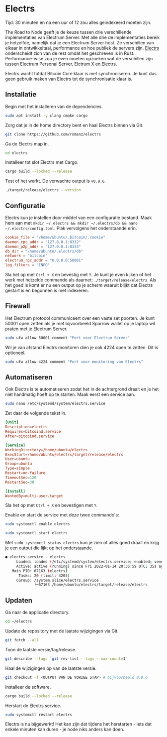 

# Electrs

<Callout emoji="&#x2139;">
	Tijd: 30 minuten en na een uur of 12 zou alles geindexeerd moeten zijn.
</Callout>

The Road to Node geeft je de keuze tussen drie verschillende implementaties van Electrum Server. Met alle drie de implementaties bereik je hetzelfde, namelijk dat je een Electrum Server host. Ze verschillen van elkaar in ontwikkeltaal, performance en hoe publiek de servers zijn. [Electrs](https://github.com/romanz/electrs) onderscheidt zich van de rest omdat het geschreven is in Rust. Performance-wise zou je even moeten opzoeken wat de verschillen zijn tussen Electrum Personal Server, Elctrum X en Electrs.

Electrs wacht totdat Bitcoin Core klaar is met synchroniseren. Je kunt dus geen gebruik maken van Electrs tot de synchronisatie klaar is.

## Installatie

Begin met het installeren van de dependencies.

```bash
sudo apt install -y clang cmake cargo
```

Zorg dat je in de home directory bent en haal Electrs binnen via Git.

```bash
git clone https://github.com/romanz/electrs
```

Ga de Electrs map in.

```bash
cd electrs
```

Installeer tot slot Electrs met Cargo.

```bash
cargo build --locked --release
```

Test of het werkt. De verwachte output is `v0.9.6`.

```bash
./target/release/electrs --version
```

## Configuratie

Electrs kun je instellen door middel van een configuratie bestand. Maak hem aan met `mkdir ~/.electrs && mkdir ~/.electrs/db && nano ~/.electrs/config.toml`. Plak vervolgens het onderstaande erin.

```toml
cookie_file = "/home/ubuntu/.bitcoin/.cookie"
daemon_rpc_addr = "127.0.0.1:8332"
daemon_p2p_addr = "127.0.0.1:8333"
db_dir = "/home/ubuntu/.electrs/db"
network = "bitcoin"
electrum_rpc_addr = "0.0.0.0:50001"
log_filters = "INFO"
```

Sla het op met `Ctrl + X` en bevestig met `Y`. Je kunt je even kijken of het werk met hetzelde commando als daarnet: `./target/release/electrs`. Als het goed is komt er nu een output op je scherm waaruit blijkt dat Electrs gestart is en begonnen is met indexeren.

## Firewall

Het Electrum protocol communiceert over een vaste set poorten. Je kunt 50001 open zetten als je met bijvoorbeeld Sparrow wallet op je laptop wil praten met je Electrum Server.

```bash
sudo ufw allow 50001 comment "Port voor Electrum Server"
```

Wil je van afstand Electrs monitoren dien je ook 4224 open te zetten. Dit is optioneel.

```bash
sudo ufw allow 4224 comment "Port voor monitoring van Electrs"
```

## Automatiseren

Ook Electrs is te automatiseren zodat het in de achtergrond draait en je het niet handmatig hoeft op te starten. Maak eerst een service aan.

```bash
sudo nano /etc/systemd/system/electrs.service
```

Zet daar de volgende tekst in.

```toml
[Unit]
Description=electrs
Requires=bitcoind.service
After=bitcoind.service

[Service]
WorkingDirectory=/home/ubuntu/electrs
ExecStart=/home/ubuntu/electrs/target/release/electrs
User=ubuntu
Group=ubuntu
Type=simple
Restart=on-failure
TimeoutSec=120
RestartSec=30

[Install]
WantedBy=multi-user.target
```

Sla het op met `Ctrl + X` en bevestigen met `Y`.

Enable en start de service met deze twee commando's:

```bash
sudo systemctl enable electrs

sudo systemctl start electrs
```

Met `sudo systemctl status electrs` kun je zien of alles goed draait en krijg je een output die lijkt op het onderstaande.

```bash
● electrs.service - electrs
     Loaded: loaded (/etc/systemd/system/electrs.service; enabled; vendor preset: enabled)
     Active: active (running) since Fri 2022-01-14 20:36:59 UTC; 35s ago
   Main PID: 67163 (electrs)
      Tasks: 20 (limit: 4203)
     CGroup: /system.slice/electrs.service
             └─67163 /home/ubuntu/electrs/target/release/electrs
```

## Updaten

Ga naar de applicatie directory.

```bash
cd ~/electrs
```

Update de repository met de laatste wijzigingen via Git.

```bash
git fetch --all
```

Toon de laatste versie/tag/release.

```bash
git describe --tags `git rev-list --tags --max-count=1`
```

Haal de wijzigingen op van de laatste versie.

```bash
git checkout -f <OUTPUT VAN DE VORIGE STAP> # bijvoorbeeld 0.9.6
```

Installeer de software.

```bash
cargo build --locked --release
```

Herstart de Electrs service.

```bash
sudo systemctl restart electrs
```

Electrs is nu bijgewerkt! Het kan zijn dat tijdens het herstarten - iets dat enkele minuten kan duren - je node niks anders kan doen.